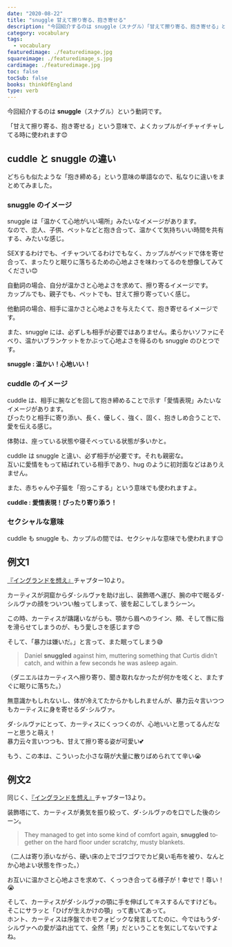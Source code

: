 ```yaml
---
date: "2020-08-22"
title: "snuggle 甘えて擦り寄る、抱き寄せる"
description: "今回紹介するのは snuggle（スナグル）「甘えて擦り寄る、抱き寄せる」という意味の動詞です。例文は、『イングランドを想え』より"
category: vocabulary
tags:
  - vocabulary
featuredimage: ./featuredimage.jpg
squareimage: ./featuredimage_s.jpg
cardimage: ./featuredimage.jpg
toc: false
tocSub: false
books: thinkOfEngland
type: verb
---
```



今回紹介するのは __snuggle__（スナグル）という動詞です。

「甘えて擦り寄る、抱き寄せる」という意味で、よくカップルがイチャイチャしてる時に使われます😊

## cuddle と snuggle の違い

どちらも似たような「抱き締める」という意味の単語なので、私なりに違いをまとめてみました。

### snuggle のイメージ

snuggle は「温かくて心地がいい場所」みたいなイメージがあります。  
なので、恋人、子供、ペットなどと抱き合って、温かくて気持ちいい時間を共有する、みたいな感じ。

SEXするわけでも、イチャついてるわけでもなく、カップルがベッドで体を寄せ合って、まったりと眠りに落ちるための心地よさを味わってるのを想像してみてください😊

自動詞の場合、自分が温かさと心地よさを求めて、擦り寄るイメージです。  
カップルでも、親子でも、ペットでも、甘えて擦り寄っていく感じ。

他動詞の場合、相手に温かさと心地よさを与えたくて、抱き寄せるイメージです。

また、snuggle には、必ずしも相手が必要ではありません。柔らかいソファにそべり、温かいブランケットをかぶって心地よさを得るのも snuggle のひとつです。

__snuggle : 温かい！心地いい！__

### cuddle のイメージ

cuddle は、相手に腕などを回して抱き締めることで示す「愛情表現」みたいなイメージがあります。  
ぴったりと相手に寄り添い、長く、優しく、強く、固く、抱きしめ合うことで、愛を伝える感じ。

体勢は、座っている状態や寝そべっている状態が多いかと。

cuddle は snuggle と違い、必ず相手が必要です。それも親密な。  
互いに愛情をもって結ばれている相手であり、hug のように初対面などはありえません。

また、赤ちゃんや子猫を「抱っこする」という意味でも使われますよ。

__cuddle : 愛情表現！ぴったり寄り添う！__

### セクシャルな意味

cuddle も snuggle も、カップルの間では、セクシャルな意味でも使われます😉

<VocabularySeriesHug current="snuggle" />

## 例文1

[『イングランドを想え』](/mm-romance/think-of-england/)チャプター10より。

カーティスが洞窟からダ･シルヴァを助け出し、装飾塔へ運び、腕の中で眠るダ･シルヴァの顔をついつい触ってしまって、彼を起こしてしまうシーン。

この時、カーティスが躊躇いながらも、顎から眉へのライン、頬、そして唇に指を滑らせてしまうのが、もう愛しさを感じます😍

そして、「暴力は嫌いだ。」と言って、また眠ってしまう😅

<Blockquote book srcBook="thinkOfEngland" lang="en" chapter="10">
Daniel <strong>snuggled</strong> against him, muttering something that Curtis didn’t catch, and within a few seconds he was asleep again.
</Blockquote>

<p className="translation">（ダニエルはカーティスへ擦り寄り、聞き取れなかったが何かを呟くと、またすぐに眠りに落ちた。）</p>

無意識かもしれないし、体が冷えてたからかもしれませんが、暴力云々言いつつもカーティスに身を寄せるダ･シルヴァ。

ダ･シルヴァにとって、カーティスにくっつくのが、心地いいと思ってるんだなーと思うと萌え！  
暴力云々言いつつも、甘えて擦り寄る姿が可愛い💕

もう、この本は、こういった小さな萌が大量に散りばめられてて辛い😭

## 例文2

同じく、[『イングランドを想え』](/mm-romance/think-of-england/)チャプター13より。

装飾塔にて、カーティスが勇気を振り絞って、ダ･シルヴァのを口でした後のシーン。

<Blockquote book srcBook="thinkOfEngland" lang="en" chapter="13">
They managed to get into some kind of comfort again, <strong>snuggled</strong> together on the hard floor under scratchy, musty blankets.
</Blockquote>

<p className="translation">（二人は寄り添いながら、硬い床の上でゴワゴワでカビ臭い毛布を被り、なんとか心地よい状態を作った。）</p>

お互いに温かさと心地よさを求めて、くっつき合ってる様子が！幸せで！尊い！😭

そして、カーティスがダ･シルヴァの顎に手を伸ばしてキスするんですけども。  
そこにサラッと「ひげが生えかけの顎」って書いてあって。  
ホント、カーティスは序盤でホモフォビックな発言してたのに、今ではもうダ･シルヴァへの愛が溢れ出てて、全然「男」だということを気にしてないですよね。

<VocabularyFooter book="thinkOfEngland" />
